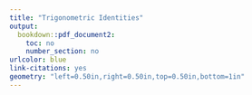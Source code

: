 ---
title: "Trigonometric Identities"
output:
  bookdown::pdf_document2:
    toc: no
    number_section: no
urlcolor: blue
link-citations: yes
geometry: "left=0.50in,right=0.50in,top=0.50in,bottom=1in"
---

> 



> 

